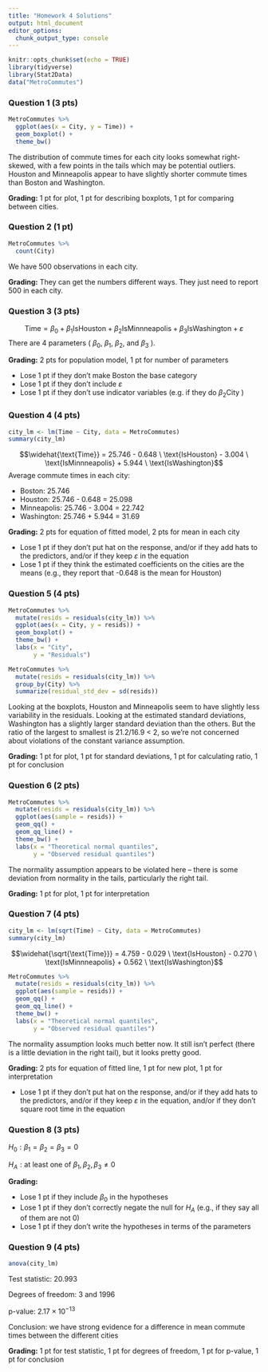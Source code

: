 ```yaml
---
title: "Homework 4 Solutions"
output: html_document
editor_options: 
  chunk_output_type: console
---
```


```r
knitr::opts_chunk$set(echo = TRUE)
library(tidyverse)
library(Stat2Data)
data("MetroCommutes")
```

### Question 1 (3 pts)

```r
MetroCommutes %>%
  ggplot(aes(x = City, y = Time)) +
  geom_boxplot() +
  theme_bw()
```

The distribution of commute times for each city looks somewhat right-skewed, with a few points in the tails which may be potential outliers. Houston and Minneapolis appear to have slightly shorter commute times than Boston and Washington.

**Grading:** 1 pt for plot, 1 pt for describing boxplots, 1 pt for comparing between cities.

### Question 2 (1 pt)

```r
MetroCommutes %>%
  count(City)
```

We have 500 observations in each city.

**Grading:** They can get the numbers different ways. They just need to report 500 in each city.


### Question 3 (3 pts)

$$\text{Time} = \beta_0 + \beta_1 \text{IsHouston} + \beta_2 \text{IsMinnneapolis} + \beta_3 \text{IsWashington} + \varepsilon$$
There are 4 parameters ( $\beta_0$, $\beta_1$, $\beta_2$, and $\beta_3$ ).

**Grading:** 2 pts for population model, 1 pt for number of parameters

* Lose 1 pt if they don't make Boston the base category
* Lose 1 pt if they don't include $\varepsilon$
* Lose 1 pt if they don't use indicator variables (e.g. if they do $\beta_2 \text{City}$ )

### Question 4 (4 pts)

```r
city_lm <- lm(Time ~ City, data = MetroCommutes)
summary(city_lm)
```

$$\widehat{\text{Time}} = 25.746 - 0.648 \ \text{IsHouston} - 3.004 \ \text{IsMinnneapolis} + 5.944 \ \text{IsWashington}$$
Average commute times in each city:

* Boston: 25.746
* Houston: 25.746 - 0.648 = 25.098
* Minneapolis: 25.746 - 3.004 = 22.742
* Washington: 25.746 + 5.944 = 31.69

**Grading:** 2 pts for equation of fitted model, 2 pts for mean in each city

* Lose 1 pt if they don't put hat on the response, and/or if they add hats to the predictors, and/or if they keep $\varepsilon$ in the equation
* Lose 1 pt if they think the estimated coefficients on the cities are the means (e.g., they report that -0.648 is the mean for Houston)


### Question 5 (4 pts)

```r
MetroCommutes %>%
  mutate(resids = residuals(city_lm)) %>%
  ggplot(aes(x = City, y = resids)) +
  geom_boxplot() +
  theme_bw() +
  labs(x = "City", 
       y = "Residuals")

MetroCommutes %>%
  mutate(resids = residuals(city_lm)) %>%
  group_by(City) %>%
  summarize(residual_std_dev = sd(resids))
```

Looking at the boxplots, Houston and Minneapolis seem to have slightly less variability in the residuals. Looking at the estimated standard deviations, Washington has a slightly larger standard deviation than the others. But the ratio of the largest to smallest is 21.2/16.9 < 2, so we're not concerned about violations of the constant variance assumption.

**Grading:** 1 pt for plot, 1 pt for standard deviations, 1 pt for calculating ratio, 1 pt for conclusion

### Question 6 (2 pts)

```r
MetroCommutes %>%
  mutate(resids = residuals(city_lm)) %>%
  ggplot(aes(sample = resids)) +
  geom_qq() +
  geom_qq_line() +
  theme_bw() +
  labs(x = "Theoretical normal quantiles", 
       y = "Observed residual quantiles")
```

The normality assumption appears to be violated here -- there is some deviation from normality in the tails, particularly the right tail.

**Grading:** 1 pt for plot, 1 pt for interpretation

### Question 7 (4 pts)

```r
city_lm <- lm(sqrt(Time) ~ City, data = MetroCommutes)
summary(city_lm)
```

$$\widehat{\sqrt{\text{Time}}} = 4.759 - 0.029 \ \text{IsHouston} - 0.270 \ \text{IsMinnneapolis} + 0.562 \ \text{IsWashington}$$

```r
MetroCommutes %>%
  mutate(resids = residuals(city_lm)) %>%
  ggplot(aes(sample = resids)) +
  geom_qq() +
  geom_qq_line() +
  theme_bw() +
  labs(x = "Theoretical normal quantiles", 
       y = "Observed residual quantiles")
```

The normality assumption looks much better now. It still isn't perfect (there is a little deviation in the right tail), but it looks pretty good.

**Grading:** 2 pts for equation of fitted line, 1 pt for new plot, 1 pt for interpretation

* Lose 1 pt if they don't put hat on the response, and/or if they add hats to the predictors, and/or if they keep $\varepsilon$ in the equation, and/or if they don't square root time in the equation


### Question 8 (3 pts)

$H_0: \beta_1 = \beta_2 = \beta_3 = 0$

$H_A: \text{at least one of } \beta_1, \beta_2, \beta_3 \neq 0$

**Grading:** 

* Lose 1 pt if they include $\beta_0$ in the hypotheses
* Lose 1 pt if they don't correctly negate the null for $H_A$ (e.g., if they say all of them are not 0)
* Lose 1 pt if they don't write the hypotheses in terms of the parameters


### Question 9 (4 pts)

```r
anova(city_lm)
```

Test statistic: 20.993

Degrees of freedom: 3 and 1996

p-value: $2.17 \times 10^{-13}$

Conclusion: we have strong evidence for a difference in mean commute times between the different cities

**Grading:** 1 pt for test statistic, 1 pt for degrees of freedom, 1 pt for p-value, 1 pt for conclusion
